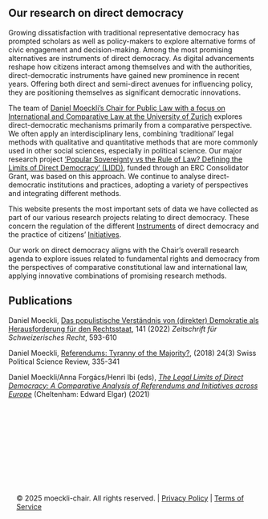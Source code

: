 ## Our research on direct democracy

Growing dissatisfaction with traditional representative democracy has prompted scholars as well as policy-makers to explore alternative forms of civic engagement and decision-making. Among the most promising alternatives are instruments of direct democracy. As digital advancements reshape how citizens interact among themselves and with the authorities, direct-democratic instruments have gained new prominence in recent years. Offering both direct and semi-direct avenues for influencing policy, they are positioning themselves as significant democratic innovations.

The team of [Daniel Moeckli's Chair for Public Law with a focus on International and Comparative Law at the University of Zurich](https://www.ivr.uzh.ch/en/institutsmitglieder/moeckli.html) explores direct-democratic mechanisms primarily from a comparative perspective. We often apply an interdisciplinary lens, combining ‘traditional’ legal methods with qualitative and quantitative methods that are more commonly used in other social sciences, especially in political science. Our major research project [‘Popular Sovereignty vs the Rule of Law? Defining the Limits of Direct Democracy’ (LIDD)](http://lidd-project.org), funded through an ERC Consolidator Grant, was based on this approach. We continue to analyse direct-democratic institutions and practices, adopting a variety of perspectives and integrating different methods. 

This website presents the most important sets of data we have collected as part of our various research projects relating to direct democracy. These concern the regulation of the different [Instruments](https://moeckli-chair.github.io/tab-institutions/) of direct democracy and the practice of citizens’ [Initiatives](https://moeckli-chair.github.io/tab-mapping/).

Our work on direct democracy aligns with the Chair's overall research agenda to explore issues related to fundamental rights and democracy from the perspectives of comparative constitutional law and international law, applying innovative combinations of promising research methods.

## Publications

Daniel Moeckli, [Das populistische Verständnis von (direkter) Demokratie als Herausforderung für den Rechtsstaat](https://www.ivr.uzh.ch/dam/jcr:dd495331-4ac4-437c-a5fa-fadc5a9861aa/Moeckli_ZSR-I_2022-05_pdf.pdf), 141 (2022) *Zeitschrift für Schweizerisches Recht*, 593-610 

Daniel Moeckli, [Referendums: Tyranny of the Majority?](https://onlinelibrary.wiley.com/doi/epdf/10.1111/spsr.12317), (2018) 24(3) Swiss Political Science Review, 335-341

Daniel Moeckli/Anna Forgács/Henri Ibi (eds), [*The Legal Limits of Direct Democracy: A Comparative Analysis of Referendums and Initiatives across Europe*](https://www.elgaronline.com/edcollbook-oa/edcoll/9781800372795/9781800372795.xml) (Cheltenham: Edward Elgar) (2021)  


::: {.footer style="text-align: left; padding: 1rem; margin-top: 10rem;"}
© 2025 moeckli-chair. All rights reserved. | [Privacy Policy](#) | [Terms of Service](#)
:::
